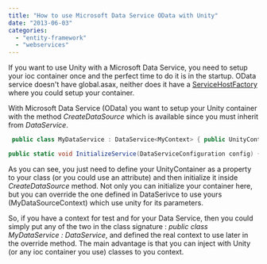 ```yaml
---
title: "How to use Microsoft Data Service OData with Unity"
date: "2013-06-03"
categories: 
  - "entity-framework"
  - "webservices"
---
```


If you want to use Unity with a Microsoft Data Service, you need to setup your ioc container once and the perfect time to do it is in the startup. OData service doesn't have global.asax, neither does it have a [ServiceHostFactory](http://patrickdesjardins.com/blog/how-to-use-log-every-call-of-your-wcf-services-methods) where you could setup your container.

With Microsoft Data Service (OData) you want to setup your Unity container with the method _CreateDataSource_ which is available since you must inherit from _DataService_.


```csharp
 public class MyDataService : DataService<MyContext> { public UnityContainer Container { get; set; }

public static void InitializeService(DataServiceConfiguration config) { config.SetEntitySetAccessRule("*", EntitySetRights.AllRead); config.DataServiceBehavior.MaxProtocolVersion = DataServiceProtocolVersion.V3; config.UseVerboseErrors = true; } protected override ODataDbContext CreateDataSource() { Container = new UnityContainer(); Bootstrapper.Initialise(Container); return new MyDataSourceContext(Container.Resolve<IMyInterface>()); } } 
```

As you can see, you just need to define your UnityContainer as a property to your class (or you could use an attribute) and then initialize it inside _CreateDataSource_ method. Not only you can initialize your container here, but you can override the one defined in DataSerivce to use yours (MyDataSourceContext) which use unity for its parameters.

So, if you have a context for test and for your Data Service, then you could simply put any of the two in the class signature : _public class MyDataService : DataService_, and defined the real context to use later in the override method. The main advantage is that you can inject with Unity (or any ioc container you use) classes to you context.
